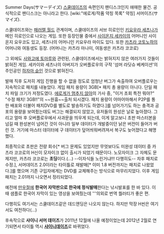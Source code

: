 Summer Days(サマーデイズ)
[[스쿨데이즈]]의 속편인지 팬디스크인지 애매한 물건. 공식적으로 팬디스크는 아니라고 한다. [wiki:"에로게/작품 약칭 목록" 약칭] 서머이즈(サマイズ).

스쿨데이즈와는 [[패러렐 월드]] 관계이며, 스쿨데이즈의 서브 히로인인 [[키요우라 세츠나]]가 메인 히로인으로 나오는 게임. 또한 등장인물 중에서 [[사이온지 세카이]]의 어머니인 사이온지 요우코도 있고, 세츠나의 어머니인 키요우라 마이도 있다. 또한 [[카츠라 코토노하]]의 어머니와 여동생도 등장. (어머니는 카츠라 마나미, 여동생은 카츠라 코코로)

그 외에도 [[사와고에 토마루]]와 관련된, 스쿨데이즈에서는 밝혀지지 않은 여러가지 것들이 밝혀진 게임. 세카이와 세츠나의 아버지가 오버플로우의 구작 '섬머 라딧슈 베케이션'의 주인공인 [[하자마 슌]]인 것으로 밝혀진다.

발매 직후 도저히 게임 진행을 할 수 없을 정도로 엄청난 버그가 속출하여 오버플로우는 지속적으로 패치를 내놓았다. 게임 패치 용량이 3GB[* 패치 총 용량이 아니다. 단일 패치 파일 크기가 저정도였다. [http://www.angelhalowiki.com/r1/wiki.php/%EC%97%90%EC%96%B4%EB%A7%A8%EC%9D%84%20%EC%93%B0%EB%9F%AC%EB%9C%A8%EB%A6%B4%20%EC%88%98%20%EC%97%86%EC%96%B4#s-5.3 에로게가 멈추지 않아]의 가사 중, "이거 초회 특전 뭐야?" "수정 패치! 3GB!!"의 ~~원흉~~출처 되시겠다. 패치 용량이 어마어마해서 P2P를 통한 배포와 더불어 패치DVD를 별도로 발송하기도 하였다.]를 넘어가기도 하는 충격과 공포의 용량을 보여쥤는데도 버그는 해결되지 않았고, 유저들의 원성은 날로 높아졌다. 그리고 얼마 후 오버플로우에서 사과문을 띄우게 되는데, 이게 알고보니 초판 마스터본을 넘길 때 완성본이 넘어간 것이 아니라 일부 데이터가 개발중이던 낡은 버전이 들어가 버린 것. 거기에 마스터 데이터에 구 데이터가 덮어씌워버려져서 복구도 늦어졌다고 해명했다. 

최종적으로 초판은 전량 회수[* 버그 문제도 있었지만 무엇보다도 미완성 데이터 중 카츠라 코코로의 H신이 모자이크 없이 출시가 되었기 때문이다. 노모자이크 그 자체도 문제지만, 카츠라 코코로는 '''초딩'''이다.(...) --이자식들 노린거냐!!! 다행히도-- 차후 패치로 수정.], 서머데이즈 2.0이라는 타이틀로 재발매[* 이미 1.8 버전까지는 패치로 나왔었다.]를 했으며 기존 구입자에게는 DVD를 교체해주는 방식으로 마무리지었다. 이후 게임 패치는 2.01까지 나오면서 정리되었다.

예전에 [[만우절]]에 '''한국어 자막판으로 한국에 정식발매'''한다는 낚시발표를 한 바 있다. 이 때 샘플로 한국어 자막이 있는 영상을 보여줬는데 '''의외로 번역 퀄러티가 좋은 편.

다행히도 여기서는 스쿨데이즈같은 데드엔딩은 나오지 않는다. 하지만 막장 H씬은 여기서도 여전하다(…)

후속작으로 '''샤이니 서머 데이즈'''가 2011년 12월에 나올 예정이었는데 2012년 2월로 연기되면서 타이틀 역시 '''[[샤이니데이즈]]'''로 바뀌었다.
